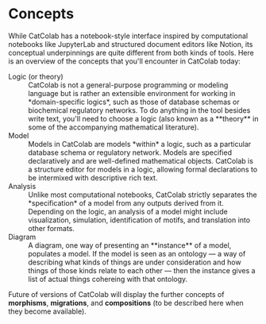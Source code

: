 
# Concepts

While CatColab has a notebook-style interface inspired by computational
notebooks like JupyterLab and structured document editors like Notion, its
conceptual underpinnings are quite different from both kinds of tools. Here is
an overview of the concepts that you'll encounter in CatColab today:

<dl>

<dt>Logic (or theory)</dt>

<dd>CatColab is not a general-purpose programming or modeling language but is
rather an extensible environment for working in *domain-specific logics*, such
as those of database schemas or biochemical regulatory networks. To do anything
in the tool besides write text, you'll need to choose a logic (also known as a **theory** in some of the accompanying mathematical literature).</dd>

<dt>Model</dt>

<dd>Models in CatColab are models *within* a logic, such as a particular
database schema or regulatory network. Models are specified declaratively and
are well-defined mathematical objects. CatColab is a structure editor for models
in a logic, allowing formal declarations to be intermixed with descriptive rich
text.</dd>

<dt>Analysis</dt>

<dd>Unlike most computational notebooks, CatColab strictly separates the
*specification* of a model from any outputs derived from it. Depending on the
logic, an analysis of a model might include visualization, simulation,
identification of motifs, and translation into other formats.</dd>

<dt>Diagram</dt>

<dd>A diagram, one way of presenting an **instance** of a model, populates a model. If the model is seen as an ontology &mdash; a way of describing what kinds of things are under consideration and how things of those kinds relate to each other &mdash; then the instance gives a list of actual things cohereing with that ontology.</dd>

</dl>

Future of versions of CatColab will display the further concepts of
**morphisms**, **migrations**, and **compositions** (to be described here when they
become available).
